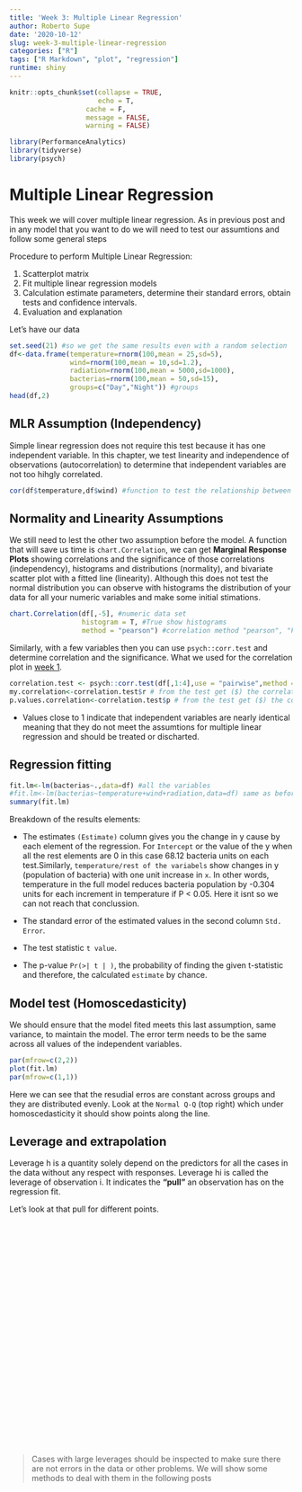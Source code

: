 ```yaml
---
title: 'Week 3: Multiple Linear Regression'
author: Roberto Supe
date: '2020-10-12'
slug: week-3-multiple-linear-regression
categories: ["R"]
tags: ["R Markdown", "plot", "regression"]
runtime: shiny
---
```

```r
knitr::opts_chunk$set(collapse = TRUE,
                      echo = T,
                   cache = F,
                   message = FALSE,
                   warning = FALSE)
```


```r
library(PerformanceAnalytics)
library(tidyverse)
library(psych)
```

# Multiple Linear Regression

This week we will cover multiple linear regression. As in previous post and in any model that you want to do we will need to test our assumtions and follow some general steps 

Procedure to perform Multiple Linear Regression:

1. Scatterplot matrix
2. Fit multiple linear regression models
3. Calculation estimate parameters, determine their standard errors, obtain tests and confidence intervals.
4. Evaluation and explanation

Let's have our data

```r
set.seed(21) #so we get the same results even with a random selection
df<-data.frame(temperature=rnorm(100,mean = 25,sd=5),
               wind=rnorm(100,mean = 10,sd=1.2),
               radiation=rnorm(100,mean = 5000,sd=1000),
               bacterias=rnorm(100,mean = 50,sd=15),
               groups=c("Day","Night")) #groups
head(df,2)
```


## MLR Assumption (Independency)

Simple linear regression does not require this test because it has one independent variable. In this chapter, we test linearity and independence of observations (autocorrelation) to determine that independent variables are not too hihgly correlated.

```r
cor(df$temperature,df$wind) #function to test the relationship between your independent variables
```

## Normality and Linearity Assumptions 

We still need to lest the other two assumption before the model. A function that will save us time is `chart.Correlation`, we can get **Marginal Response Plots** showing correlations and the significance of those correlations (independency), histograms and distributions (normality), and bivariate scatter plot with a fitted line (linearity). Although this does not test the normal distribution you can observe with histograms the distribution of your data for all your numeric variables and make some initial stimations. 

```r
chart.Correlation(df[,-5], #numeric data set
                  histogram = T, #True show histograms
                  method = "pearson") #correlation method "pearson", "kendall", "spearman"
```

Similarly, with a few variables then you can use `psych::corr.test` and determine correlation and the significance. What we used for the correlation plot in [week 1](https://stats-bnu-2020.netlify.app/2020/09/23/stats-course-1week/).

```r
correlation.test <- psych::corr.test(df[,1:4],use = "pairwise",method = "spearman") #relationship between all your variables
my.correlation<-correlation.test$r # from the test get ($) the correlation values
p.values.correlation<-correlation.test$p # from the test get ($) the correlation p values
```

* Values close to 1 indicate that independent variables are nearly identical meaning that they do not meet the assumtions for multiple linear regression and should be treated or discharted.

## Regression fitting

```r
fit.lm<-lm(bacterias~.,data=df) #all the variables 
#fit.lm<-lm(bacterias~temperature+wind+radiation,data=df) same as before
summary(fit.lm)
```

Breakdown of the results elements:

* The estimates `(Estimate)` column gives you the change in y cause by each element of the regression. For `Intercept` or the value of the y when all the rest elements are 0 in this case 68.12 bacteria units on each test.Similarly, `temperature/rest of the variabels` show changes in y (population of bacteria) with one unit increase in `x`. In other words, temperature in the full model reduces bacteria population by -0.304 units for each increment in temperature if P < 0.05. Here it isnt so we can not reach that conclussion. 

* The standard error of the estimated values in the second column `Std. Error`.
* The test statistic `t value`.
* The p-value `Pr(>| t | )`, the probability of finding the given t-statistic and therefore, the calculated `estimate` by chance.


## Model test (Homoscedasticity)

We should ensure that the model fited meets this last assumption, same variance, to maintain the model. The error term needs to be the same across all values of the independent variables.

```r
par(mfrow=c(2,2))
plot(fit.lm)
par(mfrow=c(1,1))
```

Here we can see that the resudial erros are constant across groups and they are distributed evenly. Look at the `Normal Q-Q` (top right) which under homoscedasticity it should show points along the line.

## Leverage and extrapolation

Leverage h is a quantity solely depend on the predictors for all the cases in the data without any respect with responses. Leverage hi is called the leverage of observation i. It indicates the **“pull”** an observation has on the regression fit. 

Let's look at that pull for different points.

<iframe height="400" width="100%" frameborder="no" src=""> </iframe>

>Cases with large leverages should be inspected to make sure there are not errors in the data or other problems. We will show some methods to deal with them in the following posts

